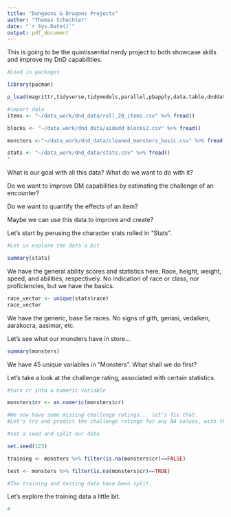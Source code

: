 ```yaml
---
title: "Dungeons & Dragons Projects"
author: "Thomas Schechter"
date: "`r Sys.Date()`"
output: pdf_document
---
```


This is going to be the quintissential nerdy project to both showcase skills and improve my DnD capabilities.

```r
#Load in packages

library(pacman)

p_load(magrittr,tidyverse,tidymodels,parallel,pbapply,data.table,dnddata,readr,caret,glmnet)
```

```r
#import data
items <- "~/data_work/dnd_data/roll_20_items.csv" %>% fread()

blocks <- "~/data_work/dnd_data/aidedd_blocks2.csv" %>% fread()

monsters <-"~/data_work/dnd_data/cleaned_monsters_basic.csv" %>% fread() 

stats <- "~/data_work/dnd_data/stats.csv" %>% fread() 
"
```

What is our goal with all this data? What do we want to do with it?

Do we want to improve DM capabilities by estimating the challenge of an encounter?

Do we want to quantify the effects of an item?

Maybe we can use this data to improve and create?

Let's start by perusing the character stats rolled in "Stats".


```r
#Let us explore the data a bit

summary(stats)
```
We have the general ability scores and statistics here. Race, height, weight, speed, and abilities, respectively. No indication of race or class, nor proficiencies, but we have the basics.

```r
race_vector <- unique(stats$race)
race_vector
```

We have the generic, base 5e races. No signs of gith, genasi, vedalken, aarakocra, aasimar, etc.

Let's see what our monsters have in store...

```r
summary(monsters)
```
We have 45 unique variables in "Monsters". What shall we do first? 

Let's take a look at the challenge rating, associated with certain statistics.

```r
#turn cr into a numeric variable

monsters$cr <- as.numeric(monsters$cr)

#We now have some missing challenge ratings... let's fix that.
#Let's try and predict the challenge ratings for any NA values, with the training data functioning as non-missing cr observations

#set a seed and split our data

set.seed(123)

training <- monsters %>% filter(is.na(monsters$cr)==FALSE)

test <- monsters %>% filter(is.na(monsters$cr)==TRUE)

#The training and testing data have been split.
```

Let's explore the training data a little bit.

```r
#
```
